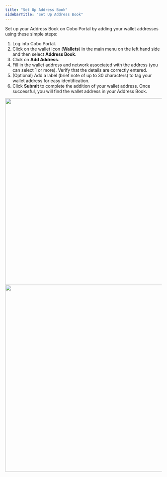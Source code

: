 ```yaml
---
title: "Set Up Address Book"
sidebarTitle: "Set Up Address Book"
---
```


Set up your Address Book on Cobo Portal by adding your wallet addresses using these simple steps:

1. Log into Cobo Portal.
2. Click on the wallet icon (**Wallets**) in the main menu on the left hand side and then select **Address Book**.
3. Click on **Add Address**.
4. Fill in the wallet address and network associated with the address (you can select 1 or more). Verify that the details are correctly entered.
5. (Optional) Add a label (brief note of up to 30 characters) to tag your wallet address for easy identification.
6. Click **Submit** to complete the addition of your wallet address. Once successful, you will find the wallet address in your Address Book.

<img src="/images/1.png" width="700" height="600"/>

<img src="/images/2.png" width="700" height="600"/>